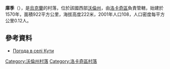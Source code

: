 {{coord|50|35|55|N|24|41|11|E|scale:30000|display=title}}

'''庫季'''（{{lang-uk|Кути}}），是[[烏克蘭|烏克蘭]]的村落，位於該國西部[[沃倫州|沃倫州]]，由[[洛卡奇區|洛卡奇區]]負責管轄，始建於1570年，面積922平方公里，海拔高度222米，2001年人口108，人口密度每平方公里0.12人。

==參考資料==
* [http://weather.in.ua/ua/volynskaja/12898 Погода в селі Кути] {{Wayback|url=http://weather.in.ua/ua/volynskaja/12898 |date=20111219112958 }}

[[Category:沃倫州村落|Category:沃倫州村落]]
[[Category:洛卡奇區村落|Category:洛卡奇區村落]]


{{Volyn-geo-stub}}